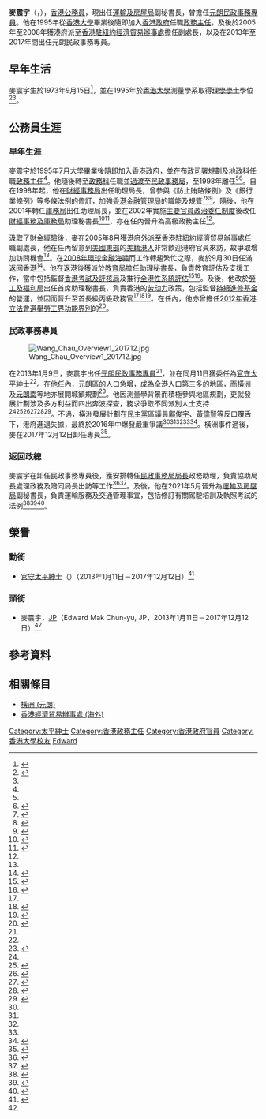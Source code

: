 {{Infobox officeholder
|honorific-prefix = 
|name = 麥震宇
|native_name = Edward Mak
|native_name_lang = en
|honorific-suffix = 
|office = [[元朗區|元朗]][[民政事務專員|民政事務專員]]
|term_start = 2013年1月9日
|term_end = 2017年12月12日
|1blankname = 區議會主席
|1namedata = [[梁志祥|梁志祥]]{{to}}[[沈豪傑|沈豪傑]]
|predecessor = [[楊德強|楊德強]]
|successor = [[袁嘉諾|袁嘉諾]]
|sex = 男
|birthname = 麥震宇<br />Mak Chun-yu
|birth_date = {{birth date and age|1973|9|15}}
|birth_place = 
|education = 
|alma_mater = [[香港大學|香港大學]]
|educate = 
* [[香港大學|香港大學]]測量學[[理學學士|理學學士]]
|citizenship = {{HKG}}
|occupation = [[公務員|公務員]]
|signature = 
}}

'''麥震宇'''（{{lang-en|Edward Mak Chun-yu}}，{{bd|1973年|9月15日|||catIdx=M麥}}），[[香港|香港]][[香港公務員|公務員]]，現出任[[運輸及房屋局|運輸及房屋局]]副秘書長，曾擔任[[元朗區|元朗]][[民政事務專員|民政事務專員]]。他在1995年從[[香港大學|香港大學]]畢業後隨即加入[[香港特別行政區政府|香港政府]]任職[[政務主任|政務主任]]，及後於2005年至2008年獲港府派至[[香港經濟貿易辦事處_(海外)|香港駐紐約經濟貿易辦事處]]擔任副處長，以及在2013年至2017年間出任元朗民政事務專員。

== 早年生活 ==
麥震宇生於1973年9月15日<ref name="stafflist">{{cite book |author=香港政府布政司署 |title=香港政府職員名冊 一九九六年 |location=香港 |publisher=香港政府 |page=16 |date=1996-07-01 |isbn=}}</ref>，並在1995年於[[香港大學|香港大學]]測量學系取得[[理學學士|理學學士]]學位<ref name="etoin">{{Cite web|url=http://news.sina.com/singtao/104-103-102-107/2006-01-27/1109595635.html|title=任經貿處副處長 麥震宇充滿期望|date=2006-01-27|work=星島日報 (紐約)|via=新浪|accessdate=2020-12-22|archive-date=2020-12-22|archive-url=https://web.archive.org/web/20201222050637/http://news.sina.com/singtao/104-103-102-107/2006-01-27/1109595635.html|dead-url=no}}</ref><ref name="servdo"/>。

== 公務員生涯 ==
=== 早年生涯 ===
麥震宇於1995年7月大學畢業後隨即加入香港政府，並在[[香港特別行政區政府總部|布政司署]][[規劃環境地政局|規劃及地政科]]任職[[政務主任|政務主任]]<ref name="stafflist"/>。他隨後轉至[[民政事務局|政務科]]任職並[[香港回歸|過渡]]至[[民政事務局|民政事務局]]，至1998年離任<ref name="etoin"/><ref name="do-in">{{Cite web|url=https://www.info.gov.hk/gia/general/201301/08/P201301080207.htm|title=新任元朗民政事務專員履新|date=2013-01-08|work=香港特別行政區政府新聞公報|accessdate=2020-12-22|archive-date=2019-09-02|archive-url=https://web.archive.org/web/20190902010707/https://www.info.gov.hk/gia/general/201301/08/P201301080207.htm|dead-url=no}}</ref>。自在1998年起，他在[[財經事務及庫務局|財經事務局]]出任助理局長，曾參與《防止賄賂條例》及《銀行業條例》等多條法例的修訂，加強[[香港金融管理局|香港金融管理局]]的職能及規管<ref>{{Cite web|url=https://www.legco.gov.hk/yr98-99/chinese/subleg/brief/16_brf.pdf|title=立法會參考資料摘要《防止賄賂條例》(第201章)1999年防止賄賂條例(修訂附表)令|date=1999-01-22|work=香港立法會|accessdate=2021-11-26|archive-date=2019-11-03|archive-url=https://web.archive.org/web/20191103121946/https://www.legco.gov.hk/yr98-99/chinese/subleg/brief/16_brf.pdf|dead-url=no}}</ref><ref>{{Cite web|url=https://www.legco.gov.hk/yr98-99/chinese/subleg/brief/148_brf.pdf|title=立法會參考資料摘要1997年銀行業條例(根據第2(14)(d)條作出的宣布)(第2號)公告1999年(修訂)公告|date=1999-06|work=香港立法會|accessdate=2021-11-26|archive-date=2019-11-03|archive-url=https://web.archive.org/web/20191103121958/https://www.legco.gov.hk/yr98-99/chinese/subleg/brief/148_brf.pdf|dead-url=no}}</ref><ref>{{Cite web|url=https://www.legco.gov.hk/yr00-01/chinese/subleg/brief/164_brf.pdf|title=立法會參考資料摘要《銀行業條例》(第155章)《2001年銀行業條例(修訂附表3)公告》|date=2001-07|work=香港立法會|accessdate=2021-11-26|archive-date=2019-11-01|archive-url=https://web.archive.org/web/20191101045702/https://www.legco.gov.hk/yr00-01/chinese/subleg/brief/164_brf.pdf|dead-url=no}}</ref>。隨後，他在2001年轉任[[財經事務及庫務局|庫務局]]出任助理局長，並在2002年實施[[香港政治委任制度|主要官員政治委任制度]]後改任[[財經事務及庫務局|財經事務及庫務局]]助理秘書長<ref>{{Cite web|url=https://www.legco.gov.hk/yr01-02/chinese/hc/sub_leg/sc01/papers/sc011220cb1-521-3c.pdf|title=立法會 CB(1)521/01-02(03)號文件|date=2001-12-06|work=香港立法會|accessdate=2021-11-26|archive-date=2019-11-03|archive-url=https://web.archive.org/web/20191103061008/https://www.legco.gov.hk/yr01-02/chinese/hc/sub_leg/sc01/papers/sc011220cb1-521-3c.pdf|dead-url=no}}</ref><ref>{{Cite web|url=https://www.legco.gov.hk/yr01-02/chinese/bc/bc08/minutes/bc080523.pdf|title=立法會CB(1)2486/01-02號文件|date=2002-05-23|work=香港立法會|accessdate=2021-11-26|archive-date=2019-11-01|archive-url=https://web.archive.org/web/20191101054359/https://www.legco.gov.hk/yr01-02/chinese/bc/bc08/minutes/bc080523.pdf|dead-url=no}}</ref>，亦在任內晉升為高級政務主任<ref name="etoin"/>。

汲取了財金經驗後，麥在2005年8月獲港府外派至[[香港經濟貿易辦事處_(海外)|香港駐紐約經濟貿易辦事處]]任職副處長，他在任內留意到[[美國東部|美國東部]]的[[港籍美國人|美籍港人]]非常歡迎港府官員來訪，故爭取增加訪問機會<ref name="etoin"/>。在[[2007年–2008年環球金融危機|2008年環球金融海嘯]]而工作轉趨繁忙之際，麥於9月30日任滿返回香港<ref>{{Cite web|url=http://news.sina.com/us/singtao/104-103-102-107/2008-09-30/07503331318.html|title=甄美玲接替麥震宇 港駐紐經貿處副處長履新|date=2008-09-30|work=星島日報 (紐約)|via=新浪|accessdate=2020-12-22|archive-date=2020-12-22|archive-url=https://web.archive.org/web/20201222050620/http://news.sina.com/us/singtao/104-103-102-107/2008-09-30/07503331318.html|dead-url=no}}</ref>。他在返港後獲派於[[教育局_(香港)|教育局]]擔任助理秘書長，負責教育評估及支援工作，當中包括監督[[香港考試及評核局|香港考試及評核局]]及推行[[全港性系統評估|全港性系統評估]]<ref>{{Cite web|url=https://www.legco.gov.hk/yr08-09/chinese/fc/pwsc/minutes/pwsc20081203.pdf|title=立法會PWSC31/08-09號文件|date=2008-12-03|work=香港立法會|accessdate=2021-11-26|archive-date=2019-10-30|archive-url=https://web.archive.org/web/20191030193807/https://www.legco.gov.hk/yr08-09/chinese/fc/pwsc/minutes/pwsc20081203.pdf|dead-url=no}}</ref><ref>{{Cite web|url=http://www.bca.hkeaa.edu.hk/web/TSA/zh/2009OSMBriefingSession/PriIndex.html|title=2009年全港性系統評估（小學）學校資料上載及點選特別安排簡介會|date=2008-11-27|work=香港考試及評核局|accessdate=2021-11-26|archive-date=2016-03-25|archive-url=https://web.archive.org/web/20160325011123/http://www.bca.hkeaa.edu.hk/web/TSA/zh/2009OSMBriefingSession/PriIndex.html|dead-url=no}}</ref>。及後，他改於[[勞工及福利局|勞工及福利局]]出任首席助理秘書長，負責香港的[[劳动力|劳动力]]政策，包括監督[[持續進修基金|持續進修基金]]的營運，並因而晉升至首長級丙級政務官<ref name="do-in"/><ref>{{Cite web|url=https://www.legco.gov.hk/yr09-10/chinese/panels/mp/minutes/mp20100712.pdf|title=立法會CB(2)2200/09-10號文件|date=2010-07-12|work=香港立法會|accessdate=2021-11-26|archive-date=2019-10-30|archive-url=https://web.archive.org/web/20191030171420/https://www.legco.gov.hk/yr09-10/chinese/panels/mp/minutes/mp20100712.pdf|dead-url=no}}</ref><ref>{{Cite web|url=https://www.legco.gov.hk/yr11-12/chinese/panels/mp/minutes/mp20120216.pdf|title=立法會CB(2)1591/11-12號文件|date=2012-02-16|work=香港立法會|accessdate=2021-11-28|archive-date=2019-10-30|archive-url=https://web.archive.org/web/20191030232405/https://www.legco.gov.hk/yr11-12/chinese/panels/mp/minutes/mp20120216.pdf|dead-url=no}}</ref>。在任內，他亦曾擔任[[2012年香港立法會選舉|2012年香港立法會選舉]][[勞工界功能界別|勞工界功能界別]]的{{tsl|en|Returning officer|選舉主任}}<ref>{{Cite web|url=https://www.eac.hk/pdf/legco/2012lc/Contact_list_of_ROs&AROs.pdf|title=2012年立法會選舉 - 功能界別(區議會(第二)功能界別除外)選舉主任及助理選舉主任的聯絡清單|date=2012-08-23|work=選舉管理委員會|accessdate=2021-12-05|archive-date=2021-11-25|archive-url=https://web.archive.org/web/20211125152357/https://www.eac.hk/pdf/legco/2012lc/Contact_list_of_ROs%26AROs.pdf|dead-url=no}}</ref>。

=== 民政事務專員 ===
[[File:Wang_Chau_Overview1_201712.jpg|thumb]] 

在2013年1月9日，麥震宇出任[[元朗區|元朗]][[民政事務專員|民政事務專員]]<ref name="do-in"/>，並在同月11日獲委任為[[太平紳士|官守太平紳士]]<ref name="JP"/>。在他任內，[[元朗區|元朗區]]的人口急增，成為全港人口第三多的地區，而[[橫洲_(元朗)|橫洲]]及[[元朗南|元朗南]]等地亦展開城鎮規劃<ref name="servdo">{{Cite web|url=http://203.80.0.224/pdf_district/20130614/HLD20130614.E01-4C.PDF|title=做好規劃創新元朗 城鄉共融解決人口急增|date=2013-06-24|work=星島地區報 (新界西區)|accessdate=2020-12-22|archive-date=2020-12-21|archive-url=https://web.archive.org/web/20201221141837/http://203.80.0.224/pdf_district/20130614/HLD20130614.E01-4C.PDF|dead-url=yes}}</ref>。他因測量學背景而積極參與地區規劃，更就發展計劃涉及多方利益而四出奔波探查，務求爭取不同派別人士支持<ref name="servdo"/><ref name="wcd1">{{Cite web|url=https://hk.appledaily.com/local/20160921/6PXEKQPVKIKTXZUJNRP4Q6AXX4/|title=鄺俊宇遭拉落水：未聽聞1.7萬單位 亦唔想俾佢摸|date=2016-09-21|work=蘋果日報 (香港)|accessdate=2020-12-22|archive-date=2020-12-22|archive-url=https://web.archive.org/web/20201222050619/https://hk.appledaily.com/local/20160921/6PXEKQPVKIKTXZUJNRP4Q6AXX4/|dead-url=no}}</ref><ref name="wcd2">{{Cite web|url=https://hk.on.cc/hk/bkn/cnt/news/20160922/bkn-20160922101946557-0922_00822_001.html|title=鄺神疑講大話　摸底前已知橫洲涉1.7萬單位|date=2016-09-22|work=on.cc東網|accessdate=2020-12-22|archive-date=2016-10-28|archive-url=https://web.archive.org/web/20161028033235/http://hk.on.cc/hk/bkn/cnt/news/20160922/bkn-20160922101946557-0922_00822_001.html|dead-url=no}}</ref><ref name="wcd3">{{Cite web|url=http://www.takungpao.com.hk/hongkong/text/2016/0922/25702.html|title=﻿房署證鄺俊宇講大話|date=2016-09-22|work=大公報|accessdate=2020-12-22|archive-date=2020-12-22|archive-url=https://web.archive.org/web/20201222050627/http://www.takungpao.com.hk/hongkong/text/2016/0922/25702.html|dead-url=no}}</ref><ref name="wcd4">{{Cite web|url=https://www.hk01.com/article/44334|title=CY認拍板減規模　「摸底」詳情曝光|date=2016-09-21|work=香港01|accessdate=2020-12-22|dead-url=no|archive-date=2020-12-22|archive-url=https://web.archive.org/web/20201222073252/https://www.hk01.com/%E7%A4%BE%E6%9C%83%E6%96%B0%E8%81%9E/44334/%E8%AE%80%E6%87%82%E6%A9%AB%E6%B4%B2%E8%A8%98%E6%8B%9B4%E5%A4%A7%E9%87%8D%E9%BB%9E-cy%E8%AA%8D%E6%8B%8D%E6%9D%BF%E6%B8%9B%E8%A6%8F%E6%A8%A1-%E6%91%B8%E5%BA%95-%E8%A9%B3%E6%83%85%E6%9B%9D%E5%85%89}}</ref><ref>{{Cite web|url=https://www.hk01.com/article/44291/|title=鄧慶業稱摸底明智　指朱凱迪逼迫政府|date=2016-09-21|work=香港01|accessdate=2020-12-22|archive-date=2020-12-22|archive-url=https://web.archive.org/web/20201222073931/https://www.hk01.com/%E7%A4%BE%E6%9C%83%E6%96%B0%E8%81%9E/44291/%E6%A9%AB%E6%B4%B2%E7%88%AD%E8%AD%B0-%E9%84%A7%E6%85%B6%E6%A5%AD%E7%A8%B1%E6%91%B8%E5%BA%95%E6%98%8E%E6%99%BA-%E6%8C%87%E6%9C%B1%E5%87%B1%E8%BF%AA%E9%80%BC%E8%BF%AB%E6%94%BF%E5%BA%9C|dead-url=no}}</ref>。不過，橫洲發展計劃在[[民主黨_(香港)|民主黨]]區議員[[鄺俊宇|鄺俊宇]]、[[黃偉賢|黃偉賢]]等反口覆舌下，港府進退失據，最終於2016年中爆發嚴重爭議<ref name="wcd1"/><ref name="wcd2"/><ref name="wcd3"/><ref name="wcd4"/><ref>{{Cite web|url=https://www.thestandnews.com/society/%E6%A9%AB%E6%B4%B2%E6%BB%85%E6%9D%91%E5%A4%A7%E9%99%90%E8%87%B3-%E5%B1%85%E6%B0%91%E5%AE%88%E6%9D%91%E4%BA%94%E5%B9%B4%E6%9C%AA%E8%A8%80%E6%A3%84-%E5%9B%9E%E9%A1%A7%E5%AE%98%E5%95%86%E9%84%89%E5%8B%BE%E7%B5%90%E7%88%AD%E8%AD%B0/|title=橫洲滅村大限至　居民守村五年未言棄　回顧官商鄉勾結爭議|date=2020-07-15|work=立場新聞|accessdate=2020-12-22|archive-date=2020-10-04|archive-url=https://web.archive.org/web/20201004135958/https://www.thestandnews.com/society/%E6%A9%AB%E6%B4%B2%E6%BB%85%E6%9D%91%E5%A4%A7%E9%99%90%E8%87%B3-%E5%B1%85%E6%B0%91%E5%AE%88%E6%9D%91%E4%BA%94%E5%B9%B4%E6%9C%AA%E8%A8%80%E6%A3%84-%E5%9B%9E%E9%A1%A7%E5%AE%98%E5%95%86%E9%84%89%E5%8B%BE%E7%B5%90%E7%88%AD%E8%AD%B0/|dead-url=no}}</ref>。橫洲事件過後，麥在2017年12月12日卸任專員<ref>{{Cite web|url=https://www.info.gov.hk/gia/general/201712/12/P2017121200306.htm|title=新任元朗民政事務專員履新|date=2017-12-12|work=香港特別行政區政府新聞公報|accessdate=2020-12-22|archive-date=2020-06-05|archive-url=https://web.archive.org/web/20200605113157/https://www.info.gov.hk/gia/general/201712/12/P2017121200306.htm|dead-url=no}}</ref>。

=== 返回政總 ===
麥震宇在卸任民政事務專員後，獲安排轉任[[民政事務局局長_(香港)|民政事務局局長]]政務助理，負責協助局長處理政務及陪同局長出訪等工作<ref>{{Cite web|url=https://cdmuseum.com/xinwen/201903/741.html|title=香港民政事务局局长一行参观成都博物馆|date=2018-10-25|work=成都博物館|accessdate=2020-12-22|archive-date=2020-08-09|archive-url=https://web.archive.org/web/20200809205500/http://cdmuseum.com/xinwen/201903/741.html|dead-url=no}}</ref><ref>{{Cite journal|url=https://www.had.gov.hk/file_manager/en/documents/newsletter/HAD_newsletter_issue_13.pdf|title=歡樂聖誕|issue=13|page=10|date=2017-12|journal=民采|publisher=香港特別行政區政府民政事務總署|accessdate=2020-12-22|archive-date=2019-10-30|archive-url=https://web.archive.org/web/20191030113738/https://www.had.gov.hk/file_manager/en/documents/newsletter/HAD_newsletter_issue_13.pdf|dead-url=no}}</ref>。及後，他在2021年5月晉升為[[運輸及房屋局|運輸及房屋局]]副秘書長，負責運輸服務及交通管理事宜，包括修訂有關駕駛培訓及執照考試的法例<ref>{{cite web|url=https://www.thb.gov.hk/tc/aboutus/organisation/ds3.htm|date=2021-05-11|work=香港特別行政區政府運輸及房屋局|accessdate=2021-06-29|archive-url=https://web.archive.org/web/20210629055040/https://www.thb.gov.hk/tc/aboutus/organisation/ds3.htm|title=組織結構 - 運輸科 - 第三分科|archive-date=2021-06-29|dead-url=no}}</ref><ref>{{Cite web|url=https://www.legco.gov.hk/yr20-21/chinese/fc/fc/minutes/fc20210521.pdf|title=立法會FC220/20-21號文件|date=2021-05-21|work=香港立法會|accessdate=2021-11-28|archive-date=2021-11-28|archive-url=https://web.archive.org/web/20211128084347/https://www.legco.gov.hk/yr20-21/chinese/fc/fc/minutes/fc20210521.pdf|dead-url=no}}</ref><ref>{{Cite web|url=https://www.legco.gov.hk/yr20-21/chinese/hc/sub_leg/sc109/minutes/sc10920210830.pdf|title=立法會CB(4)1624/20-21號文件|date=2021-05-21|work=香港立法會|accessdate=2021-11-28|archive-date=2021-11-28|archive-url=https://web.archive.org/web/20211128084326/https://www.legco.gov.hk/yr20-21/chinese/hc/sub_leg/sc109/minutes/sc10920210830.pdf|dead-url=no}}</ref>。

== 榮譽 ==
=== 勳銜 ===
* [[太平紳士|官守太平紳士]]（{{lang|en|J.P.}}）（2013年1月11日－2017年12月12日）<ref name="JP">{{Cite web|url=https://www.gld.gov.hk/egazette/pdf/20131702/cgn20131702105.pdf|title=太平紳士委任|date=2013-01-11|work=香港特別行政區政府新聞公報|accessdate=2021-11-25|archive-date=2018-10-30|archive-url=https://web.archive.org/web/20181030033756/https://www.gld.gov.hk/egazette/pdf/20131702/cgn20131702105.pdf|dead-url=no}}</ref>

=== 頭銜 ===
* 麥震宇，[[太平紳士|JP]]（Edward Mak Chun-yu, JP，2013年1月11日－2017年12月12日）<ref name="JP"/>

== 參考資料 ==
{{reflist|30em}}

== 相關條目 ==
* [[橫洲_(元朗)|橫洲 (元朗)]]
* [[香港經濟貿易辦事處_(海外)|香港經濟貿易辦事處 (海外)]]

{{s-start}}
{{s-gov}}
{{s-bef | before=[[楊德強|楊德強]]}}
{{s-ttl | title=[[元朗區|元朗]][[民政事務專員|民政事務專員]] | years=2013年1月9日－2017年12月12日}}
{{s-aft | after=[[袁嘉諾|袁嘉諾]]}}
{{s-end}}

{{Portal bar|香港|政治|人物}}

{{DEFAULTSORT:Mak, Edward Chun-yu}}
[[Category:太平紳士|Category:太平紳士]]
[[Category:香港政務主任|Category:香港政務主任]]
[[Category:香港政府官員|Category:香港政府官員]]
[[Category:香港大學校友|Category:香港大學校友]]
[[Category:麥姓|Edward]]